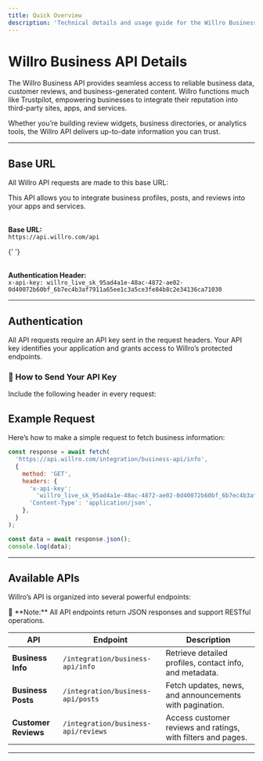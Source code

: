 ```yaml
---
title: Quick Overview
description: 'Technical details and usage guide for the Willro Business API'
---
```


# Willro Business API Details

The Willro Business API provides seamless access to reliable business data, customer reviews, and business-generated content. Willro functions much like Trustpilot, empowering businesses to integrate their reputation into third-party sites, apps, and services.

Whether you’re building review widgets, business directories, or analytics tools, the Willro API delivers up-to-date information you can trust.

---

## Base URL

All Willro API requests are made to this base URL:

<Card title="Willro API Details" icon="bolt" href="https://willro.com/api">
  This API allows you to integrate business profiles, posts, and reviews into your apps and services.<br/><br/>

**Base URL:**<br/>
`https://api.willro.com/api`

{' '}
<br />
<br />

**Authentication Header:**<br/>
`x-api-key: willro_live_sk_95ad4a1e-48ac-4872-ae02-0d40072b60bf_6b7ec4b3af7911a65ee1c3a5ce3fe84b8c2e34136ca71030`

</Card>

---

## Authentication

All API requests require an API key sent in the request headers. Your API key identifies your application and grants access to Willro’s protected endpoints.

### 🔑 How to Send Your API Key

Include the following header in every request:

## Example Request

Here’s how to make a simple request to fetch business information:

```js
const response = await fetch(
  'https://api.willro.com/integration/business-api/info',
  {
    method: 'GET',
    headers: {
      'x-api-key':
        'willro_live_sk_95ad4a1e-48ac-4872-ae02-0d40072b60bf_6b7ec4b3af7911a65ee1c3a5ce3fe84b8c2e34136ca71030',
      'Content-Type': 'application/json',
    },
  }
);

const data = await response.json();
console.log(data);
```

---

## Available APIs

Willro’s API is organized into several powerful endpoints:

<Callout type="info">
  📘 **Note:** All API endpoints return JSON responses and support RESTful
  operations.
</Callout>

| API                  | Endpoint                            | Description                                                  |
| -------------------- | ----------------------------------- | ------------------------------------------------------------ |
| **Business Info**    | `/integration/business-api/info`    | Retrieve detailed profiles, contact info, and metadata.      |
| **Business Posts**   | `/integration/business-api/posts`   | Fetch updates, news, and announcements with pagination.      |
| **Customer Reviews** | `/integration/business-api/reviews` | Access customer reviews and ratings, with filters and pages. |

---
